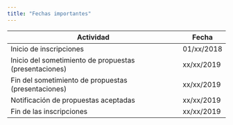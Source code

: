 ```yaml
---
title: "Fechas importantes"
---
```


| Actividad                                                          | Fecha      |
|--------------------------------------------------------------------|------------|
| Inicio de inscripciones                                            | 01/xx/2018 |
| Inicio del sometimiento de propuestas (presentaciones)             | xx/xx/2019 |
| Fin del sometimiento de propuestas (presentaciones)                | xx/xx/2019 |
| Notificación de propuestas aceptadas                               | xx/xx/2019 |
| Fin de las inscripciones                                           | xx/xx/2019 |